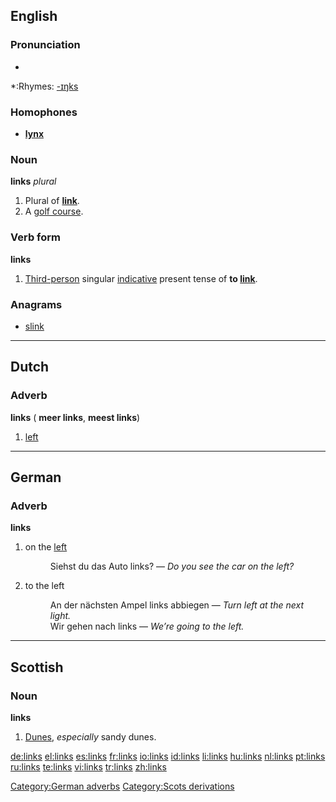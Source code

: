 ==English==

===Pronunciation===
*{{audio|en-us-links.ogg|Audio (US)}}

*:Rhymes: [[Rhymes:English:-ɪŋks|-ɪŋks]]

===Homophones===
*'''[[lynx]]'''

===Noun===
'''links''' ''plural''

#Plural of '''[[link]]'''.
#A [[golf course]].

===Verb form===
'''links'''

#[[Third-person]] singular [[indicative]] present tense of '''to [[link]]'''.

===Anagrams===
*[[slink]]

----
==Dutch==
===Adverb===
'''links''' ({{compar}} '''meer links''', {{superl}} '''meest links''')

#[[left]]

----
==German==
===Adverb===
'''links'''

#on the [[left]]
#:Siehst du das Auto links? &mdash; ''Do you see the car on the left?''
#to the left
#:An der nächsten Ampel links abbiegen &mdash; ''Turn left at the next light.''
#:Wir gehen nach links &mdash; ''We’re going to the left.''

[[Category:German adverbs]]
[[Category:Scots derivations]]

----
==Scottish==
===Noun===
'''links'''

#[[Dunes]], ''especially'' sandy dunes.

[[de:links]]
[[el:links]]
[[es:links]]
[[fr:links]]
[[io:links]]
[[id:links]]
[[li:links]]
[[hu:links]]
[[nl:links]]
[[pt:links]]
[[ru:links]]
[[te:links]]
[[vi:links]]
[[tr:links]]
[[zh:links]]